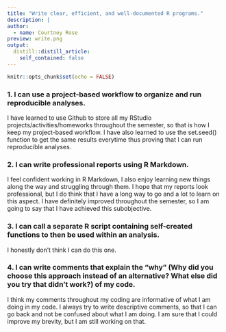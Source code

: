 ```yaml
---
title: "Write clear, efficient, and well-documented R programs."
description: |
author:
  - name: Courtney Rose
preview: write.png
output:
  distill::distill_article:
    self_contained: false
---
```



```r
knitr::opts_chunk$set(echo = FALSE)
```


### 1. I can use a project-based workflow to organize and run reproducible analyses.

I have learned to use Github to store all my RStudio projects/activities/homeworks throughout the semester, so that is how I keep my project-based workflow. 
I have also learned to use the set.seed() function to get the same results everytime thus proving that I can run reproducible analyses. 


### 2. I can write professional reports using R Markdown.
I feel confident working in R Markdown, I also enjoy learning new things along the way and struggling through them. I hope that my reports look professional, but I do think that I have a long way to go and a lot to learn on this aspect. I have definitely improved throughout the semester, so I am going to say that I have achieved this subobjective. 


### 3. I can call a separate R script containing self-created functions to then be used within an analysis.
I honestly don't think I can do this one.


### 4. I can write comments that explain the “why” (Why did you choose this approach instead of an alternative? What else did you try that didn’t work?) of my code.

I think my comments throughout my coding are informative of what I am doing in my code. I always try to write descriptive comments, so that I can go back and not be confused
about what I am doing. I am sure that I could improve my brevity, but I am still working on that.


